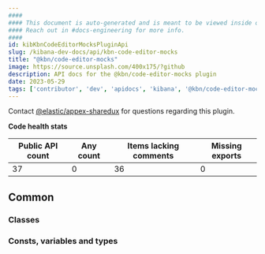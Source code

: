 ```yaml
---
####
#### This document is auto-generated and is meant to be viewed inside our experimental, new docs system.
#### Reach out in #docs-engineering for more info.
####
id: kibKbnCodeEditorMocksPluginApi
slug: /kibana-dev-docs/api/kbn-code-editor-mocks
title: "@kbn/code-editor-mocks"
image: https://source.unsplash.com/400x175/?github
description: API docs for the @kbn/code-editor-mocks plugin
date: 2023-05-29
tags: ['contributor', 'dev', 'apidocs', 'kibana', '@kbn/code-editor-mocks']
---
```




Contact [@elastic/appex-sharedux](https://github.com/orgs/elastic/teams/appex-sharedux) for questions regarding this plugin.

**Code health stats**

| Public API count  | Any count | Items lacking comments | Missing exports |
|-------------------|-----------|------------------------|-----------------|
| 37 | 0 | 36 | 0 |

## Common

### Classes
<DocDefinitionList data={kbnCodeEditorMocksObj.common.classes}/>

### Consts, variables and types
<DocDefinitionList data={kbnCodeEditorMocksObj.common.misc}/>


